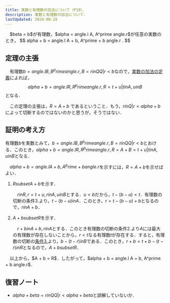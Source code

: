 ```yaml
---
title: 実数と有理数の加法について（P19）．
description: 実数と有理数の加法について．
lastUpdated: 2024-08-28
---
```


<Card title="定理">
　$beta = b$が有理数，$alpha = angle.l A, A^prime angle.r$が任意の実数のとき，
$$
alpha + b = angle.l A + b, A^prime + b angle.r .
$$
</Card>

## 定理の主張
　有理数$b = angle.l B, B^prime angle.r, B = {r in QQ|r < b}$なので，[実数の加法の定義](/real_number/020_difinition_of_additive/)によれば，
$$
alpha + b = angle.l R, R^prime angle.r, R = {t + u|t in A, u in B}
$$
となる．

　この定理の主張は，$R = A + b$ であるということ．もう，${r in Q|r < alpha + b}$によって切断するのではないのかと思うが，そうではない．

## 証明の考え方
有理数$b$を実数とみて，$b = angle.l B, B^prime angle.r, B = {r in QQ|r < b}$とおける．このとき，$alpha + b = angle.l R, R^prime angle.r, R = A + B = {t + u|t in A, u in B}$となる．

　$alpha + b = angle.l A + b, A^prime + b angle.r$を示すには，$R = A + b$を示せばよい．

<Steps>

1. $R subset A + b$を示す．

    　$r in R, r = t + u, r in A, u in B$とする．$u < b$だから，$t -(b - u) < t$．有理数の切断の条件3.より，$t -(b - u) in A$．このとき，$r = t -(b - u) + b$となるので，$r in A + b$．

2. $A + b subset R$を示す．

    　$r + b in A + b, r in A$とする．このとき有理数の切断の条件2.より$A$には最大の有理数が存在しないことから，$r < t$なる有理数$t$が存在する．すると，有理数の切断の[条件3.](/real_number/010_dedekind_cut/#1と同値な条件)より，$b -(t - r) in B$である．このとき，$r + b = t + b -(t - r) in R$となるので，$A + b subset R$．

</Steps>
　以上から，$A + b = R$．したがって，$alpha + b = angle.l A + b, A^prime + b angle.r$．

## 復習ノート
- $alpha + beta = {r in QQ|r < alpha + beta}$と誤解していないか．

